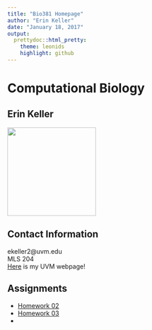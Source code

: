 ```yaml
---
title: "Bio381 Homepage"
author: "Erin Keller"
date: "January 18, 2017"
output: 
  prettydoc::html_pretty:
    theme: leonids
    highlight: github
---
```


# Computational Biology   
## Erin Keller
<img src="erinkeller.jpg" width="200" height="200" />   


## Contact Information   

ekeller2@uvm.edu   
MLS 204   
[Here](https://www.uvm.edu/~biology/?Page=students/kellererin.php&SM=facultysubmenu.html) is my UVM webpage!

## Assignments

* [Homework 02](Assingment2.html)  
* [Homework 03](FlowChart.md) 
*  



